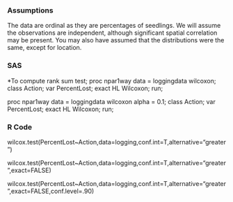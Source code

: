### Assumptions
The data are ordinal as they are percentages of seedlings. 
We will assume the observations are independent, although significant spatial correlation may be present. 
You may also have assumed that the distributions were the same, except for location.


### SAS
*To compute rank sum test;
proc npar1way data = loggingdata wilcoxon;
class Action;
var PercentLost;
exact HL Wilcoxon;
run;

proc npar1way data = loggingdata wilcoxon alpha = 0.1;
class Action;
var PercentLost;
exact HL Wilcoxon;
run;


### R Code
wilcox.test(PercentLost~Action,data=logging,conf.int=T,alternative="greater")

wilcox.test(PercentLost~Action,data=logging,conf.int=T,alternative="greater",exact=FALSE)

wilcox.test(PercentLost~Action,data=logging,conf.int=T,alternative="greater",exact=FALSE,conf.level=.90)

